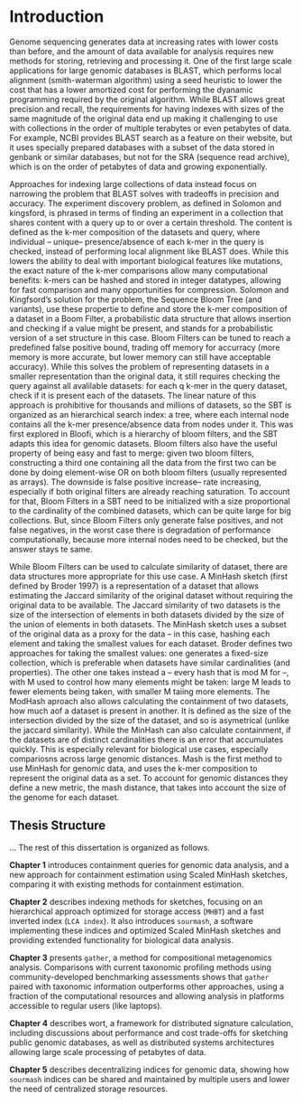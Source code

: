 # Introduction {-}


Genome sequencing generates data at increasing rates with lower costs than
before, and the amount of data available for analysis requires new methods
for storing, retrieving and processing it. One of the first large scale
applications for large genomic databases is BLAST, which performs local
alignment (smith-waterman algorithm) using a seed heuristic to lower the cost
that has a lower amortized cost for performing the dyanamic programming
required by the original algorithm. While BLAST allows great precision and
recall, the requirements for having indexes with sizes of the same magnitude of
the original data end up making it challenging to use with collections in the
order of multiple terabytes or even petabytes of data. For example, NCBI
provides BLAST search as a feature on their website, but it uses specially
prepared databases with a subset of the data stored in genbank or similar
databases, but not for the SRA (sequence read archive), which is on the order
of petabytes of data and growing exponentially.

Approaches for indexing large collections of data instead focus on narrowing
the problem that BLAST solves with tradeoffs in precision and
accuracy. The experiment discovery problem, as defined in Solomon and
kingsford, is phrased in terms of finding an experiment in a collection that
shares content with a query up to or over a certain threshold. The content is
defined as the k-mer composition of the datasets and query, where individual --
unique-- presence/absence of each k-mer in the query is checked, instead of
performing local alignment like BLAST does. While this lowers the ability to
deal with important biological features like mutations, the
exact nature of the k-mer comparisons allow many computational benefits: k-mers
can be hashed and stored in integer datatypes, allowing for fast comparison and
many opportunities for compression. Solomon and Kingfsord's solution for the
problem, the Sequence Bloom Tree (and variants), use these propertie to define
and store the k-mer composition of a dataset in a Boom Filter, a probabilistic
data structure that allows insertion and checking if a value might be present,
and stands for a probabilistic version of a set structure in this case. Bloom
Filters can be tuned to reach a predefined false positive bound, trading off
memory for accurracy (more memory is more accurate, but lower memory can
still have acceptable accuracy). While this solves the problem of
representing datasets in a smaller representation than the original data,
it still requires checking the query against all avalilable datasets: for each
q k-mer in the query dataset, check if it is present each of the
datasets. The linear nature of this approach is prohibitive for thousands and
millions of datasets, so the SBT is organized as an hierarchical search index: a
tree, where each internal node contains all the k-mer presence/absence data from
nodes under it. This was first explored in Bloofi, which is a hierarchy of
bloom filters, and the SBT adapts this idea for genomic datasets. Bloom
filters also have the useful property of being easy and fast to merge:
given two bloom filters, constructing a third one containing all the data from
the first two can be done by doing element-wise OR on both bloom filters
(usually represented as arrays). The downside is false positive increase-- rate
increasing, especially if both original filters are already reaching
saturation. To account for that, Bloom Filters in a SBT need to be
initialized with a size proportional to the cardinality of the combined
datasets, which can be quite large for big collections. But, since Bloom Filters
only generate false positives, and not false negatives, in the worst case there
is degradation of performance computationally, because more
internal nodes need to be checked, but the answer stays te same.

While Bloom Filters can be used to calculate similarity of dataset,
there are data structures more appropriate for this use case. A MinHash sketch
(first defined by Broder 1997) is a representation of a dataset
that allows estimating the Jaccard similarity of the original dataset
without requiring the original data to be available. The Jaccard similarity of
two datasets is the size of the intersection of elements in both datasets
divided by the size of the union of elements in both datasets. The MinHash
sketch uses a subset of the original data as a proxy for the data -- in this case,
hashing each element and taking the smallest values for each dataset. Broder
defines two approaches for taking the smallest values: one generates a
fixed-size collection, which is preferable when datasets have similar
cardinalities (and properties). The other one takes instead a -- every hash that
is mod M for --, with M used to control how many elements might be taken: large
M leads to fewer elements being taken, with smaller M taiing more elements. The
ModHash aproach also allows calculating the containment of two datasets, how
much aof a dataset is present in another. It is defined as the size of the
intersection divided by the size of the dataset, and so is asymetrical (unlike
the jaccard similarity). While the MinHash can also calculate containment, if
the datasets are of distinct cardinalities there is an error that accumulates
quickly. This is especially relevant for biological use cases, especially
compariosns across large genomic distances. Mash is the first method to use
MinHash for genomic data, and uses the k-mer composition to represent the
original data as a set. To account for genomic distances they define a new
metric, the mash distance, that takes into account the size of the genome for
each dataset.


## Thesis Structure {#structure}

...
The rest of this dissertation is organized as follows.

**Chapter 1** introduces containment queries for genomic data analysis,
and a new approach for containment estimation using Scaled MinHash sketches,
comparing it with existing methods for containment estimation.

**Chapter 2** describes indexing methods for sketches,
focusing on an hierarchical approach optimized for storage access (`MHBT`)
and a fast inverted index (`LCA index`).
It also introduces `sourmash`,
a software implementing these indices and optimized Scaled MinHash sketches and
providing extended functionality for biological data analysis.

**Chapter 3** presents `gather`, a method for compositional metagenomics analysis.
Comparisons with current taxonomic profiling methods using community-developed benchmarking
assessments shows that `gather` paired with taxonomic information outperforms other
approaches,
using a fraction of the computational resources and allowing analysis in
platforms accessible to regular users (like laptops).

**Chapter 4** describes wort,
a framework for distributed signature calculation,
including discussions about performance and cost trade-offs for sketching public genomic databases,
as well as distributed systems architectures allowing large scale processing of petabytes of data.

**Chapter 5** describes decentralizing indices for genomic data,
showing how `sourmash` indices can be shared and maintained by multiple users
and lower the need of centralized storage resources.
